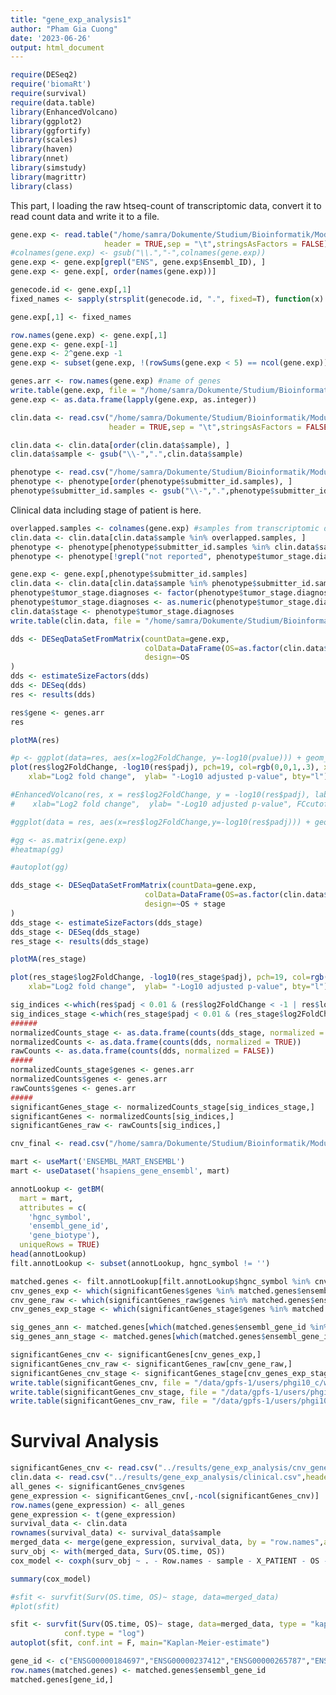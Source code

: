 ```yaml
---
title: "gene_exp_analysis1"
author: "Pham Gia Cuong"
date: '2023-06-26'
output: html_document
---
```


```r
require(DESeq2)
require('biomaRt')
require(survival)
require(data.table)
library(EnhancedVolcano)
library(ggplot2)
library(ggfortify)
library(scales)
library(haven)
library(nnet)
library(simstudy)
library(magrittr)
library(class)
```

This part, I loading the raw htseq-count of transcriptomic data, convert it to read count data and write it to a file.
```r
gene.exp <- read.table("/home/samra/Dokumente/Studium/Bioinformatik/Module/Master/SoSe2023/Data Science Part1/Project/MultiOmic_Datascience-main/data/TCGA-BLCA.htseq_counts.tsv.gz",
                     header = TRUE,sep = "\t",stringsAsFactors = FALSE)
#colnames(gene.exp) <- gsub("\\.","-",colnames(gene.exp))
gene.exp <- gene.exp[grepl("ENS", gene.exp$Ensembl_ID), ]
gene.exp <- gene.exp[, order(names(gene.exp))]

genecode.id <- gene.exp[,1]
fixed_names <- sapply(strsplit(genecode.id, ".", fixed=T), function(x) x[1])

gene.exp[,1] <- fixed_names

row.names(gene.exp) <- gene.exp[,1]
gene.exp <- gene.exp[-1]
gene.exp <- 2^gene.exp -1
gene.exp <- subset(gene.exp, !(rowSums(gene.exp < 5) == ncol(gene.exp)))

genes.arr <- row.names(gene.exp) #name of genes
write.table(gene.exp, file = "/home/samra/Dokumente/Studium/Bioinformatik/Module/Master/SoSe2023/Data Science Part1/Project/MultiOmic_Datascience-main/results/gene_exp_analysis/count_data.csv", sep = "\t", quote = FALSE, row.names = TRUE)
gene.exp <- as.data.frame(lapply(gene.exp, as.integer))
```

```r
clin.data <- read.csv("/home/samra/Dokumente/Studium/Bioinformatik/Module/Master/SoSe2023/Data Science Part1/Project/MultiOmic_Datascience-main/data/TCGA-BLCA.survival.tsv",
                      header = TRUE,sep = "\t",stringsAsFactors = FALSE)

clin.data <- clin.data[order(clin.data$sample), ]
clin.data$sample <- gsub("\\-",".",clin.data$sample)
```

```r
phenotype <- read.csv("/home/samra/Dokumente/Studium/Bioinformatik/Module/Master/SoSe2023/Data Science Part1/Project/MultiOmic_Datascience-main/data/TCGA-BLCA.GDC_phenotype.tsv.gz",header=TRUE,sep="\t")
phenotype <- phenotype[order(phenotype$submitter_id.samples), ]
phenotype$submitter_id.samples <- gsub("\\-",".",phenotype$submitter_id.samples)
```

Clinical data including stage of patient is here.
```r
overlapped.samples <- colnames(gene.exp) #samples from transcriptomic data
clin.data <- clin.data[clin.data$sample %in% overlapped.samples, ]
phenotype <- phenotype[phenotype$submitter_id.samples %in% clin.data$sample, ]
phenotype <- phenotype[!grepl("not reported", phenotype$tumor_stage.diagnoses), ]

gene.exp <- gene.exp[,phenotype$submitter_id.samples]
clin.data <- clin.data[clin.data$sample %in% phenotype$submitter_id.samples, ]
phenotype$tumor_stage.diagnoses <- factor(phenotype$tumor_stage.diagnoses, levels = c("stage i", "stage ii", "stage iii", "stage iv"))
phenotype$tumor_stage.diagnoses <- as.numeric(phenotype$tumor_stage.diagnoses)
clin.data$stage <- phenotype$tumor_stage.diagnoses
write.table(clin.data, file = "/home/samra/Dokumente/Studium/Bioinformatik/Module/Master/SoSe2023/Data Science Part1/Project/MultiOmic_Datascience-main/results/gene_exp_analysis/clinical.csv", sep = "\t", quote = FALSE, row.names = FALSE)

```

```r
dds <- DESeqDataSetFromMatrix(countData=gene.exp,
                              colData=DataFrame(OS=as.factor(clin.data$OS)),
                              design=~OS
)
dds <- estimateSizeFactors(dds)
dds <- DESeq(dds)
res <- results(dds)
```
```r
res$gene <- genes.arr
res
```
```r
plotMA(res)
```

```r
#p <- ggplot(data=res, aes(x=log2FoldChange, y=-log10(pvalue))) + geom_point()
plot(res$log2FoldChange, -log10(res$padj), pch=19, col=rgb(0,0,1,.3), xlim=c(-6,6),
    xlab="Log2 fold change",  ylab= "-Log10 adjusted p-value", bty="l")

#EnhancedVolcano(res, x = res$log2FoldChange, y = -log10(res$padj), lab = res$gene,
#    xlab="Log2 fold change",  ylab= "-Log10 adjusted p-value", FCcutoff = 1, pCutoff = 1e-4)

#ggplot(data = res, aes(x=res$log2FoldChange,y=-log10(res$padj))) + geom_point()
```

```r
#gg <- as.matrix(gene.exp)
#heatmap(gg)

#autoplot(gg)
```


```r
dds_stage <- DESeqDataSetFromMatrix(countData=gene.exp,
                              colData=DataFrame(OS=as.factor(clin.data$OS),stage=as.factor(clin.data$stage)),
                              design=~OS + stage
)
dds_stage <- estimateSizeFactors(dds_stage)
dds_stage <- DESeq(dds_stage)
res_stage <- results(dds_stage)
```

```r
plotMA(res_stage)
```

```r
plot(res_stage$log2FoldChange, -log10(res_stage$padj), pch=19, col=rgb(0,0,1,.3), xlim=c(-6,6),
    xlab="Log2 fold change",  ylab= "-Log10 adjusted p-value", bty="l")
```
```r
sig_indices <-which(res$padj < 0.01 & (res$log2FoldChange < -1 | res$log2FoldChange > 1))
sig_indices_stage <-which(res_stage$padj < 0.01 & (res_stage$log2FoldChange < -1 | res_stage$log2FoldChange > 1))
######
normalizedCounts_stage <- as.data.frame(counts(dds_stage, normalized = TRUE))
normalizedCounts <- as.data.frame(counts(dds, normalized = TRUE))
rawCounts <- as.data.frame(counts(dds, normalized = FALSE))
#####
normalizedCounts_stage$genes <- genes.arr
normalizedCounts$genes <- genes.arr
rawCounts$genes <- genes.arr
#####
significantGenes_stage <- normalizedCounts_stage[sig_indices_stage,]
significantGenes <- normalizedCounts[sig_indices,]
significantGenes_raw <- rawCounts[sig_indices,]
```


```r
cnv_final <- read.csv("/home/samra/Dokumente/Studium/Bioinformatik/Module/Master/SoSe2023/Data Science Part1/Project/MultiOmic_Datascience-main/results/cnv_analysis/final_cnv.csv",stringsAsFactors=FALSE, header=TRUE)

mart <- useMart('ENSEMBL_MART_ENSEMBL')
mart <- useDataset('hsapiens_gene_ensembl', mart)

annotLookup <- getBM(
  mart = mart,
  attributes = c(
    'hgnc_symbol',
    'ensembl_gene_id',
    'gene_biotype'),
  uniqueRows = TRUE)
head(annotLookup)
filt.annotLookup <- subset(annotLookup, hgnc_symbol != '')
```

```r
matched.genes <- filt.annotLookup[filt.annotLookup$hgnc_symbol %in% cnv_final$GeneSymbol, ]
cnv_genes_exp <- which(significantGenes$genes %in% matched.genes$ensembl_gene_id)
cnv_gene_raw <- which(significantGenes_raw$genes %in% matched.genes$ensembl_gene_id)
cnv_genes_exp_stage <- which(significantGenes_stage$genes %in% matched.genes$ensembl_gene_id)
```

```r
sig_genes_ann <- matched.genes[which(matched.genes$ensembl_gene_id %in% significantGenes$genes),]
sig_genes_ann_stage <- matched.genes[which(matched.genes$ensembl_gene_id %in% significantGenes_stage$genes),]
```

```r
significantGenes_cnv <- significantGenes[cnv_genes_exp,]
significantGenes_cnv_raw <- significantGenes_raw[cnv_gene_raw,]
significantGenes_cnv_stage <- significantGenes_stage[cnv_genes_exp_stage,]
write.table(significantGenes_cnv, file = "/data/gpfs-1/users/phgi10_c/work/Uni/MultiOmic_Datascience/results/gene_exp_analysis/cnv_genes_exp.combine.csv", sep = "\t", quote = FALSE, row.names = FALSE)
write.table(significantGenes_cnv_stage, file = "/data/gpfs-1/users/phgi10_c/work/Uni/MultiOmic_Datascience/results/gene_exp_analysis/cnv_genes_exp_stage.combine.csv", sep = "\t", quote = FALSE, row.names = FALSE)
write.table(significantGenes_cnv_raw, file = "/data/gpfs-1/users/phgi10_c/work/Uni/MultiOmic_Datascience/results/gene_exp_analysis/cnv_genes_exp_raw.combine.csv", sep = "\t", quote = FALSE, row.names = FALSE)
```

# Survival Analysis
```r
significantGenes_cnv <- read.csv("../results/gene_exp_analysis/cnv_genes_exp_raw.combine.csv",header=T,sep="\t")
clin.data <- read.csv("../results/gene_exp_analysis/clinical.csv",header=T,sep="\t")
all_genes <- significantGenes_cnv$genes
gene_expression <- significantGenes_cnv[,-ncol(significantGenes_cnv)]
row.names(gene_expression) <- all_genes
gene_expression <- t(gene_expression)
survival_data <- clin.data
rownames(survival_data) <- survival_data$sample
merged_data <- merge(gene_expression, survival_data, by = "row.names",all = TRUE)
surv_obj <- with(merged_data, Surv(OS.time, OS))
cox_model <- coxph(surv_obj ~ . - Row.names - sample - X_PATIENT - OS - OS.time - stage, data = merged_data)
```

```r
summary(cox_model)
```

```r
#sfit <- survfit(Surv(OS.time, OS)~ stage, data=merged_data)
#plot(sfit)

sfit <- survfit(Surv(OS.time, OS)~ stage, data=merged_data, type = "kaplan-meier", 
            conf.type = "log")
autoplot(sfit, conf.int = F, main="Kaplan-Meier-estimate")
```
```r
gene_id <- c("ENSG00000184697","ENSG00000237412","ENSG00000265787","ENSG00000277586","ENSG00000121871")
row.names(matched.genes) <- matched.genes$ensembl_gene_id
matched.genes[gene_id,]
```






